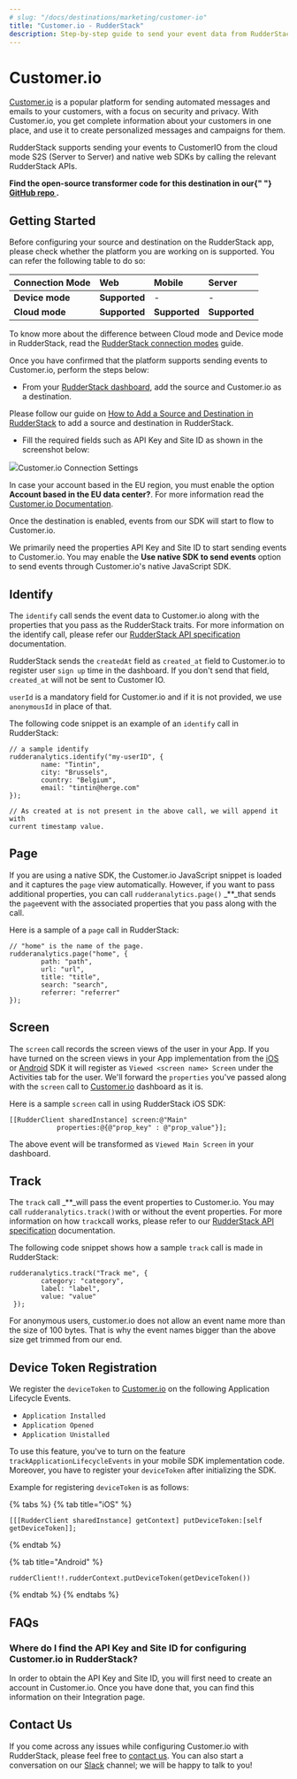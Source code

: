 ```yaml
---
# slug: "/docs/destinations/marketing/customer-io"
title: "Customer.io - RudderStack"
description: Step-by-step guide to send your event data from RudderStack to Customer.io
---
```


# Customer.io

[Customer.io](https://customer.io/) is a popular platform for sending automated messages and emails to your customers, with a focus on security and privacy. With Customer.io, you get complete information about your customers in one place, and use it to create personalized messages and campaigns for them.

RudderStack supports sending your events to CustomerIO from the cloud mode S2S \(Server to Server\) and native web SDKs by calling the relevant RudderStack APIs.

<div class="successBlock">
  <strong>
    Find the open-source transformer code for this destination in our{" "}
    <a href="https://github.com/rudderlabs/rudder-transformer/tree/master/v0/destinations/customerio">
      GitHub repo
    </a>
    .
  </strong>
</div>

## Getting Started

Before configuring your source and destination on the RudderStack app, please check whether the platform you are working on is supported. You can refer the following table to do so:

| **Connection Mode** | **Web**       | **Mobile**    | **Server**    |
| :------------------ | :------------ | :------------ | :------------ |
| **Device mode**     | **Supported** | -             | -             |
| **Cloud mode**      | **Supported** | **Supported** | **Supported** |

<div class="infoBlock">
To know more about the difference between Cloud mode and Device mode in RudderStack, read the <a href="../../get-started/rudderstack-connection-modes">RudderStack connection modes</a> guide.

</div>

Once you have confirmed that the platform supports sending events to Customer.io, perform the steps below:

- From your [RudderStack dashboard](https://app.rudderlabs.com/), add the source and Customer.io as a destination.

<div class="infoBlock">
Please follow our guide on <a href="../connections/adding-source-and-destination-rudderstack">How to Add a Source and Destination in RudderStack</a> to add a source and destination in RudderStack.

</div>

- Fill the required fields such as API Key and Site ID as shown in the screenshot below:

<img src="../../../images/assets/photo-17-03-2021.png" /><span class="imageTitle">Customer.io Connection Settings</span>

<div class="infoBlock">
In case your account based in the EU region, you must enable the option <strong>Account based in the EU data center?</strong>. For more information read the <a href="https://customer.io/docs/api/?region=eu#section/Overview">Customer.io Documentation</a>.

</div>

Once the destination is enabled, events from our SDK will start to flow to Customer.io.

<div class="infoBlock">
We primarily need the properties API Key and Site ID to start sending events to Customer.io. You may enable the <strong>Use native SDK to send events</strong> option to send events through Customer.io's native JavaScript SDK.

</div>

## Identify

The `identify` call sends the event data to Customer.io along with the properties that you pass as the RudderStack traits. For more information on the identify call, please refer our [RudderStack API specification](https://docs.rudderstack.com/getting-started/rudderstack-api-spec) documentation.

RudderStack sends the `createdAt` field as `created_at` field to Customer.io to register user `sign up` time in the dashboard. If you don't send that field, `created_at` will not be sent to Customer IO.

`userId` is a mandatory field for Customer.io and if it is not provided, we use `anonymousId` in place of that.

The following code snippet is an example of an `identify` call in RudderStack:

```text
// a sample identify
rudderanalytics.identify("my-userID", {
        name: "Tintin",
        city: "Brussels",
        country: "Belgium",
        email: "tintin@herge.com"
});

// As created at is not present in the above call, we will append it with
current timestamp value.
```

## Page

If you are using a native SDK, the Customer.io JavaScript snippet is loaded and it captures the `page` view automatically. However, if you want to pass additional properties, you can call `rudderanalytics.page()` \_\*\*\_that sends the `page`event with the associated properties that you pass along with the call.

Here is a sample of a `page` call in RudderStack:

```text
// "home" is the name of the page.
rudderanalytics.page("home", {
        path: "path",
        url: "url",
        title: "title",
        search: "search",
        referrer: "referrer"
});
```

## Screen

The `screen` call records the screen views of the user in your App. If you have turned on the screen views in your App implementation from the [iOS](https://docs.rudderstack.com/rudderstack-sdk-integration-guides/rudderstack-ios-sdk) or [Android](https://docs.rudderstack.com/rudderstack-sdk-integration-guides/rudderstack-android-sdk) SDK it will register as `Viewed <screen name> Screen` under the Activities tab for the user. We'll forward the `properties` you've passed along with the `screen` call to [Customer.io](https://customer.io) dashboard as it is.

Here is a sample `screen` call in using RudderStack iOS SDK:

```text
[[RudderClient sharedInstance] screen:@"Main"
            properties:@{@"prop_key" : @"prop_value"}];
```

The above event will be transformed as `Viewed Main Screen` in your dashboard.

## Track

The `track` call \_\*\*\_will pass the event properties to Customer.io. You may call `rudderanalytics.track()`with or without the event properties. For more information on how `track`call works, please refer to our [RudderStack API specification](https://docs.rudderstack.com/getting-started/rudderstack-api-spec) documentation.

The following code snippet shows how a sample `track` call is made in RudderStack:

```text
rudderanalytics.track("Track me", {
        category: "category",
        label: "label",
        value: "value"
 });
```

<div class="infoBlock">
For anonymous users, customer.io does not allow an event name more than the size of 100 bytes. That is why the event names bigger than the above size get trimmed from our end.

</div>

## Device Token Registration

We register the `deviceToken` to [Customer.io](https://customer.io) on the following Application Lifecycle Events.

- `Application Installed`
- `Application Opened`
- `Application Unistalled`

To use this feature, you've to turn on the feature `trackApplicationLifecycleEvents` in your mobile SDK implementation code. Moreover, you have to register your `deviceToken` after initializing the SDK.

Example for registering `deviceToken` is as follows:

{% tabs %}
{% tab title="iOS" %}

```text
[[[RudderClient sharedInstance] getContext] putDeviceToken:[self getDeviceToken]];
```

{% endtab %}

{% tab title="Android" %}

```text
rudderClient!!.rudderContext.putDeviceToken(getDeviceToken())
```

{% endtab %}
{% endtabs %}

## FAQs

### Where do I find the **API Key** and **Site ID** for configuring Customer.io in RudderStack?

In order to obtain the API Key and Site ID, you will first need to create an account in Customer.io. Once you have done that, you can find this information on their Integration page.

## Contact Us

If you come across any issues while configuring Customer.io with RudderStack, please feel free to [contact us](mailto:%20docs@rudderstack.com). You can also start a conversation on our [Slack](https://resources.rudderstack.com/join-rudderstack-slack) channel; we will be happy to talk to you!
